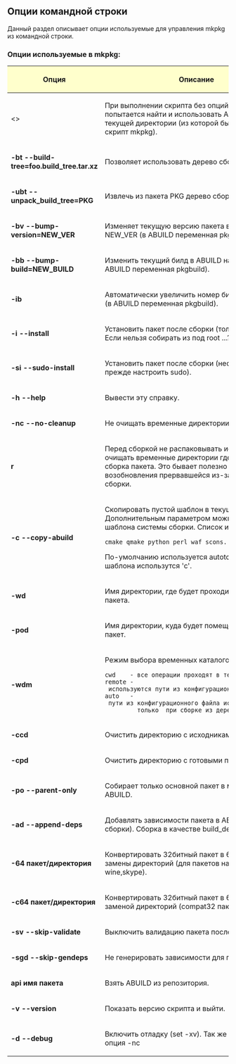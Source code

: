 == Опции командной строки ==
Данный раздел описывает опции используемые для управления mkpkg из командной строки. 

=== Опции используемые в mkpkg: === 

{| style="color: black; background-color:#ffffcc;" width="85%" class="wikitable"
! style="width: 40%; background-color: #ffffcc;"| '''Опция''' 
! style="width: 100%; background-color: #ffffcc;"| '''Описание'''
|-
| <> || При выполнении скрипта без опций, mkpkg попытается найти и использовать ABUILD из текущей директории (из которой был запущен скрипт mkpkg).
|-
|'''-bt --build-tree=foo.build_tree.tar.xz''' || Позволяет использовать дерево сборки пакетов.
|-
|'''-ubt --unpack_build_tree=PKG''' ||  Извлечь из пакета PKG дерево сборки.
|-
|'''-bv --bump-version=NEW_VER'''   || Изменяет текущую версию пакета в ABUILD на NEW_VER (в ABUILD переменная pkgver).
|-
|'''-bb --bump-build=NEW_BUILD'''   ||  Изменить текущий билд в ABUILD на NEW_BUILD (в ABUILD переменная pkgbuild).
|-
|'''-ib'''                          || Автоматически увеличить номер билда на единицу (в ABUILD переменная pkgbuild).
|-
|'''-i --install'''                 || Установить пакет после сборки (только от ROOT). Если нельзя собирать из под root …?
|-
|'''-si --sudo-install'''           || Установить пакет после сборки (необходимо прежде настроить sudo).
|-
|'''-h --help'''                    || Вывести эту справку.
|-
|'''-nc --no-cleanup'''             || Не очищать временные директории после сборки.
|-
| '''r'''                           || Перед сборкой не распаковывать исходники и не очищать временные директории где происходит сборка пакета. Это бывает полезно для возобновления прервавшейся из-за ошибки сборки.
|-
|'''-c --copy-abuild'''             || Скопировать пустой шаблон в текущую директорию. Дополнительным параметром можно указать имя шаблона системы сборки. Список имён:
 cmake qmake python perl waf scons. 
По-умолчанию используется autotools. Для пустого шаблона использутся 'c'. 
|-
|'''-wd'''                          || Имя директории, где будет проходить сборка пакета.
|-
|'''-pod'''                         || Имя директории, куда будет помещён готовый пакет.
|-
|'''-wdm'''                         || Режим выбора временных каталогов:
 cwd    - все операции проходят в текущем каталоге.
 remote - используются пути из конфигурационного файла.
 auto   - пути из конфигурационного файла используются 
          только  при сборке из дерева (build tree).
|- 
|'''-ccd'''                         || Очистить директорию с исходниками и выйти.
|-
|'''-cpd'''                         || Очистить директорию с готовыми пакетами и выйти.
|-
|'''-po --parent-only'''            || Собирает только основной пакет в мультипакетных ABUILD.
|-
|'''-ad --append-deps'''            || Добавлять зависимости пакета в ABUILD (после сборки). Сборка в качестве build_deps.
|-
|'''-64 пакет/директория'''         || Конвертировать 32битный пакет в 64 битный без замены директорий (для пакетов на подобие wine,skype).
|-
|'''-c64 пакет/директория'''        || Конвертировать 32битный пакет в 64битный пакет с заменой директорий (compat32 пакеты).
|-
|'''-sv --skip-validate'''          || Выключить валидацию пакета после сборки.
|-
|'''-sgd --skip-gendeps'''          || Не генерировать зависимости для пакета.
|-
|'''api имя пакета'''               || Взять ABUILD из репозитория.
|-
|'''-v --version'''                 || Показать версию скрипта и выйти.
|-
|'''-d --debug'''                   || Включить отладку (set -xv). Так же включается и опция -nc
|}
